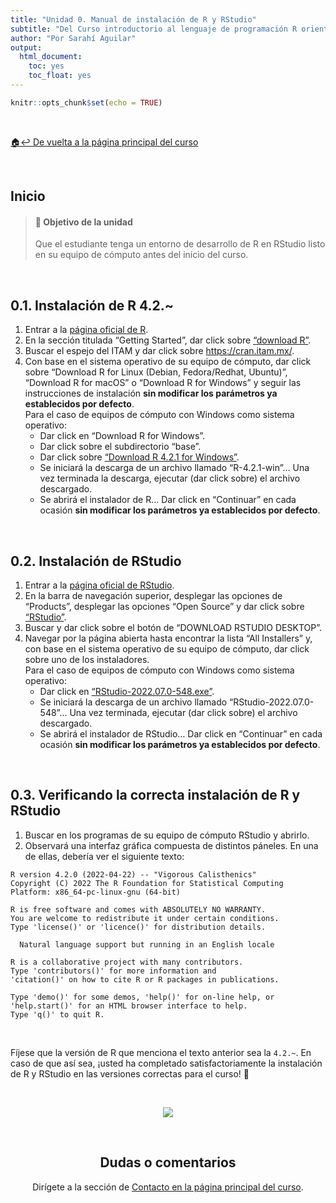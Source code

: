 ```yaml
---
title: "Unidad 0. Manual de instalación de R y RStudio"
subtitle: "Del Curso introductorio al lenguaje de programación R orientado al análisis cuantitativo en Ciencias Sociales"
author: "Por Sarahí Aguilar"
output:
  html_document:
    toc: yes
    toc_float: yes
---
```


```r
knitr::opts_chunk$set(echo = TRUE)
```

<br/>

[🏠↩ De vuelta a la página principal del curso](index.html)

<br/>

## Inicio

> #### **🚀 Objetivo de la unidad**  
Que el estudiante tenga un entorno de desarrollo de R en RStudio listo en su equipo de cómputo antes del inicio del curso.

<br/>

## 0.1. Instalación de R 4.2.~
1. Entrar a la [página oficial de R](https://www.r-project.org/). 
2. En la sección titulada "Getting Started", dar click sobre ["download R"](https://cran.r-project.org/mirrors.html).
3. Buscar el espejo del ITAM y dar click sobre [https://cran.itam.mx/](https://cran.itam.mx/).
4. Con base en el sistema operativo de su equipo de cómputo, dar click sobre "Download R for Linux (Debian, Fedora/Redhat, Ubuntu)", "Download R for macOS" o "Download R for Windows" y seguir las instrucciones de instalación **sin modificar los parámetros ya establecidos por defecto**.  
Para el caso de equipos de cómputo con Windows como sistema operativo:
    + Dar click en "Download R for Windows".
    + Dar click sobre el subdirectorio "base". 
    + Dar click sobre ["Download R 4.2.1 for Windows"](https://cran.itam.mx/bin/windows/base/R-4.2.1-win.exe). 
    + Se iniciará la descarga de un archivo llamado "R-4.2.1-win"... Una vez terminada la descarga, ejecutar (dar click sobre) el archivo descargado. 
    + Se abrirá el instalador de R... Dar click en "Continuar" en cada ocasión **sin modificar los parámetros ya establecidos por defecto**. 

<br/>

## 0.2. Instalación de RStudio 
1. Entrar a la [página oficial de RStudio](https://www.rstudio.com/).
2. En la barra de navegación superior, desplegar las opciones de "Products", desplegar las opciones “Open Source” y dar click sobre ["RStudio"](https://www.rstudio.com/products/rstudio/).
3. Buscar y dar click sobre el botón de “DOWNLOAD RSTUDIO DESKTOP”.
4. Navegar por la página abierta hasta encontrar la lista “All Installers” y, con base en el sistema operativo de su equipo de cómputo, dar click sobre uno de los instaladores.  
Para el caso de equipos de cómputo con Windows como sistema operativo:
    + Dar click en ["RStudio-2022.07.0-548.exe"](https://www.rstudio.com/products/rstudio/download/#:~:text=RStudio%2D2022.07.0%2D548.exe). 
    + Se iniciará la descarga de un archivo llamado "RStudio-2022.07.0-548"... Una vez terminada, ejecutar (dar click sobre) el archivo descargado. 
    + Se abrirá el instalador de RStudio... Dar click en "Continuar" en cada ocasión **sin modificar los parámetros ya establecidos por defecto**.

<br/>

## 0.3. Verificando la correcta instalación de R y RStudio
1. Buscar en los programas de su equipo de cómputo RStudio y abrirlo. 
2. Observará una interfaz gráfica compuesta de distintos páneles. En una de ellas, debería ver el siguiente texto: 
```
R version 4.2.0 (2022-04-22) -- "Vigorous Calisthenics"
Copyright (C) 2022 The R Foundation for Statistical Computing
Platform: x86_64-pc-linux-gnu (64-bit)

R is free software and comes with ABSOLUTELY NO WARRANTY.
You are welcome to redistribute it under certain conditions.
Type 'license()' or 'licence()' for distribution details.

  Natural language support but running in an English locale

R is a collaborative project with many contributors.
Type 'contributors()' for more information and
'citation()' on how to cite R or R packages in publications.

Type 'demo()' for some demos, 'help()' for on-line help, or
'help.start()' for an HTML browser interface to help.
Type 'q()' to quit R.
```

<br/>

Fíjese que la versión de R que menciona el texto anterior sea la ```4.2.~```. En caso de que así sea, ¡usted ha completado satisfactoriamente la instalación de R y RStudio en las versiones correctas para el curso! 🎉

<br/>

<center>
![](https://media1.tenor.com/images/4effa37e88aeef75faa7230bb556f268/tenor.gif?itemid=9714109)

<br/>

## Dudas o comentarios

Dirígete a la sección de [Contacto en la página principal del curso](index.html). 